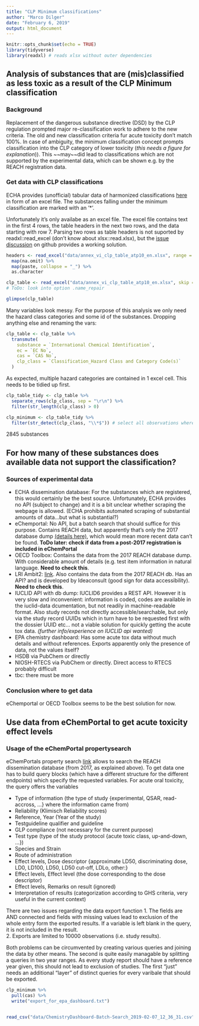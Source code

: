 ```yaml
---
title: "CLP Minimum classifications"
author: "Marco Dilger"
date: "February 6, 2019"
output: html_document
---
```


```r
knitr::opts_chunk$set(echo = TRUE)
library(tidyverse)
library(readxl) # reads xlsx without outer dependencies
```

## Analysis of substances that are (mis)classified as less toxic as a result of the CLP Minimum classification

### Background
Replacement of the dangerous substance directive (DSD) by the CLP regulation prompted major re-classification work to adhere to the new criteria. The old and new classification criteria fur acute toxicity don't match 100%. In case of ambiguity, the minimum classification concept prompts classification into the CLP category of lower toxicity (*this needs a figure for explanation*)). This \~\~may\~\~did lead to classifications which are not supported by the experimental data, which can be shown e.g. by the REACH registration data.

### Get data with CLP classifications
ECHA provides (unofficial) tabular data of harmonized classifications [here](https://echa.europa.eu/information-on-chemicals/annex-vi-to-clp) in form of an excel file. The substances falling under the minimum classification are marked with an '*'.

Unfortunately it's only availabe as an excel file. The excel file contains text in the first 4 rows, the table headers in the next two rows, and the data starting with row 7. Parsing two rows as table headers is not suported by readxl::read_excel (don't know about xlsx::read.xlsx), but the [issue discussion](https://github.com/tidyverse/readxl/issues/486) on github provides a working solution. 

```r

headers <- read_excel("data/annex_vi_clp_table_atp10_en.xlsx", range = cell_rows(5:6), col_names = FALSE) %>%
  map(na.omit) %>% 
  map(paste, collapse = "_") %>% 
  as.character

clp_table <- read_excel("data/annex_vi_clp_table_atp10_en.xlsx", skip = 6, col_names = headers)
# ToDo: look into option .name_repair

glimpse(clp_table)
```
Many variables look messy. For the purpose of this analysis we only need the hazard class categories and some id of the substances. Dropping anything else and renaming the vars:

```r
clp_table <- clp_table %>%
  transmute(
    substance = `International Chemical Identification`,
    ec = `EC No`,
    cas = `CAS No`,
    clp_class = `Classification_Hazard Class and Category Code(s)`
  )
```


As expected, multiple hazard categories are contained in 1 excel cell. This needs to be tidied up first.
```r
clp_table_tidy <- clp_table %>%
  separate_rows(clp_class, sep = "\r\n") %>%
  filter(str_length(clp_class) > 0)
```

```r
clp_minimum <- clp_table_tidy %>%
  filter(str_detect(clp_class, "\\*$")) # select all observations where the hazard class category ends with '*'
```
2845 substances

## For how many of these substances does available data not support the classification?

### Sources of experimental data

* ECHA dissemination database: For the substances which are registered, this would certainly be the best source. Unfortunately, ECHA provides no API (subject to change) and it is a bit unclear whether scraping the webpage is allowed. (ECHA prohibits automated scraping of substantial amounts of data...but what is substantial?) 
* eChemportal: No API, but a batch search that should suffice for this purpose. Contains REACH data, but apparently that's only the 2017 database dump [(details here)](https://echa.europa.eu/-/data-on-15-000-chemicals-now-available-to-use), which would mean more recent data can't be found. **ToDo later: check if data from a post-2017 registration is included in eChemPortal**  
* OECD Toolbox: Contains the data from the 2017 REACH database dump. With considerable amount of details (e.g. test item information in natural language. **Need to check this**.  
* LRI Ambit2: [link](http://cefic-lri.org/toolbox/ambit2/). Also contains the data from the 2017 REACH db. Has an API? and is developed by Ideaconsult (good sign for data accessibility). **Need to check this**.  
* IUCLID API with db dump: IUCLID6 provides a REST API. However it is very slow and inconvenient: information is coded, codes are available in the iuclid-data dcumentation, but not readily in machine-readable format. Also study records not directly accessible/searchable, but only via the study record UUIDs which in turn have to be requested first with the dossier UUID etc... not a viable solution for quickly getting the acute tox data. *(further info/experience on IUCLID api wanted)*  
* EPA chemistry dashboard: Has some acute tox data without much details and without references. Exports apparently only the presence of data, not the values itself?  
* HSDB via PubChem or directly  
* NIOSH-RTECS via PubChem or directly. Direct access to RTECS probably difficult
* tbc: there must be more

### Conclusion where to get data
eChemportal or OECD Toolbox seems to be the best solution for now.

## Use data from eChemPortal to get acute toxicity effect levels

### Usage of the eChemPortal propertysearch

eChemPortals property search [link](https://www.echemportal.org/echemportal/propertysearch/page.action?pageID=10) allows to search the REACH dissemination database (from 2017, as explained above). To get data one has to build query blocks (which have a different structure for the different endpoints) which specify the requested variables. For acute oral toxicity, the query offers the variables

* Type of information (the type of study {experimental, QSAR, read-accross, ...} where the information came from)
* Reliability (Klimisch Reliability scores)
* Reference, Year (Year of the study)
* Testguideline qualifier and guideline
* GLP compliance (not necessary for the current purpose)
* Test type (type of the study protocol {acute toxic class, up-and-down, ...})
* Species and Strain
* Route of administration
* Effect levels, Dose descriptor {approximate LD50, discriminating dose, LD0, LD100, LD50, LD50 cut-off, LDLo, other:}
* Effect levels, Effect level (the dose corresponding to the dose descriptor)
* Effect levels, Remarks on result (ignored)
* Interpretation of results (categorization according to GHS criteria, very useful in the current context)

There are two issues regarding the data export function
1. The fields are AND connected and fields with missing values lead to exclusion of the whole entry form the exported results. If a variable is left blank in the query, it is not included in the result.  
2. Exports are limited to 10000 observations (i.e. study results).

Both problems can be circumvented by creating various queries and joining the data by other means. The second is quite easily managable by splitting a queries in two year ranges. As every study report should have a reference year given, this should not lead to exclusion of studies. The first "just" needs an additional "layer" of distinct queries for every varibale that should be exported.





```r
clp_minimum %>%
  pull(cas) %>%
  write("export_for_epa_dashboard.txt")


read_csv("data/ChemistryDashboard-Batch-Search_2019-02-07_12_36_31.csv")
```
